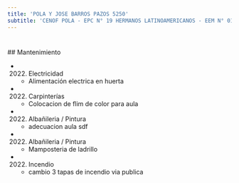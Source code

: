 ```yaml
---
title: 'POLA Y JOSE BARROS PAZOS 5250'
subtitle: 'CENOF POLA - EPC N° 19 HERMANOS LATINOAMERICANOS - EEM N° 01/21° - ESCUELA INF. N° 08/21°'
---
```


#


 ## Mantenimiento

*  (2022) Electricidad 
    + Alimentación electrica en huerta

*  (2022) Carpinterías 
    + Colocacion de flim de color para aula

*  (2022) Albañileria / Pintura 
    + adecuacion aula sdf

*  (2022) Albañileria / Pintura 
    + Mamposteria de ladrillo

*  (2022) Incendio 
    + cambio 3 tapas de incendio via publica




